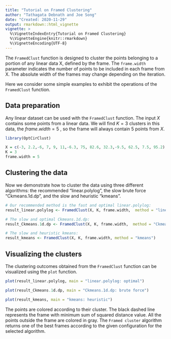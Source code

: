```yaml
---
title: "Tutorial on Framed Clustering"
author: "Tathagata Debnath and Joe Song"
date: "Created: 2020-11-29"
output: rmarkdown::html_vignette
vignette: >
  %\VignetteIndexEntry{Tutorial on Framed Clustering}
  %\VignetteEngine{knitr::rmarkdown}
  %\VignetteEncoding{UTF-8}
---
```

  
The `FramedClust` function is designed to cluster the points belonging to a portion of any linear data X, defined by the frame. The `frame.width` parameter indicates the number of points to be included in each frame from X. The absolute width of the frames may change depending on the iteration. 

Here we consider some simple examples to exhibit the operations of the `FramedClust` function.

## Data preparation

Any linear dataset can be used with the `FramedClust` function. The input $X$ contains some points from a linear data. We will find $K=3$ clusters in this data, the $frame.width = 5$ , so the frame will always contain 5 points from $X$. 

```r
library(OptCirClust)

X = c(-3, 2.2,-6, 7, 9, 11,-6.3, 75, 82.6, 32.3,-9.5, 62.5, 7.5, 95.2)
K = 3
frame.width = 5

```


## Clustering the data 

Now we demonstrate how to cluster the data using three different algorithms: the recommended "linear.polylog", the slow brute force "Ckmeans.1d.dp", and the slow and heuristic "kmeans". 

```r
# Our recommended method is the fast and optimal linear.polylog:
result_linear.polylog <- FramedClust(X, K, frame.width,  method = "linear.polylog")

# The slow and optimal Ckmeans.1d.dp:
result_Ckmeans.1d.dp <- FramedClust(X, K, frame.width,  method = "Ckmeans.1d.dp")

# The slow and heuristic kmeans:
result_kmeans <- FramedClust(X, K, frame.width, method = "kmeans")
```


## Visualizing the clusters

The clustering outcomes obtained from the `FramedClust` function can be visualized using the `plot` function.

```r
plot(result_linear.polylog, main = "linear.polylog: optimal")

plot(result_Ckmeans.1d.dp, main = "Ckmeans.1d.dp: brute force")

plot(result_kmeans, main = "kmeans: heuristic")
```


The points are colored according to their cluster. The black dashed line represents the frame with minimum sum of squared distance value. All the points outside the frame are colored in gray. The `Framed cluster` algorithm returns one of the best frames according to the given configuration for the selected algorithm.
